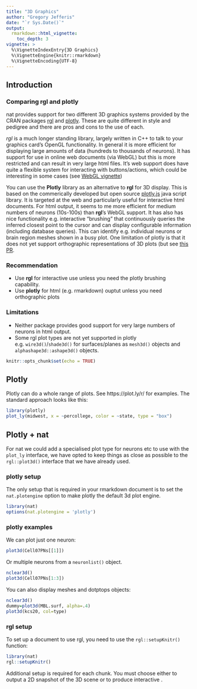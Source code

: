 ```yaml
---
title: "3D Graphics"
author: "Gregory Jefferis"
date: "`r Sys.Date()`"
output: 
  rmarkdown::html_vignette:
    toc_depth: 3
vignette: >
  %\VignetteIndexEntry{3D Graphics}
  %\VignetteEngine{knitr::rmarkdown}
  %\VignetteEncoding{UTF-8}
---
```


## Introduction
### Comparing rgl and plotly
nat provides support for two different 3D graphics systems provided by the CRAN
packages [rgl](https://cran.r-project.org/package=rgl) and
[plotly](https://cran.r-project.org/package=plotly). These are quite different 
in style and pedigree and there are pros and cons to the use of each.

*rgl* is a much longer standing library, largely written in C++ to talk to your
graphics card's OpenGL functionality. In general it is more efficient for 
displaying large amounts of data (hundreds to thousands of neurons). It has
support for use in online web documents (via WebGL) but this is more restricted
and can result in very large html files. It's web support does have quite a 
flexible system for interacting with buttons/actions, which could be interesting
in some cases (see [WebGL vignette](https://cran.r-project.org/package=rgl/vignettes/WebGL.html))

You can use the **Plotly** library as an alternative to **rgl** for 3D display. This 
is based on the commerically developed but open source 
[plotly.js](https://plot.ly/javascript/) java script library.
It is targeted at the web and particularly useful for interactive html documents.
For html output, it seems to me more efficient for medium numbers of neurons
(10s-100s) than **rgl**'s WebGL support. 
It has also has nice functionality e.g. interactive
"brushing" that continuously queries the inferred closest point to the cursor
and can display configurable information (including database queries). This can
identify e.g. individual neurons or brain region meshes shown in a busy plot.
One limitation of plotly is that it does not yet support orthographic
representations of 3D plots (but see [this PR](https://github.com/plotly/plotly.js/pull/3550).

### Recommendation

* Use **rgl** for interactive use unless you need the plotly brushing capability.
* Use **plotly** for html (e.g. rmarkdown) ouptut unless you need orthographic 
  plots

### Limitations

* Neither package provides good support for very large numbers of neurons in
  html output.
* Some rgl plot types are not yet supported in plotly e.g. `wire3d()`/`shade3d()`
  for surfaces/planes as `mesh3d()` objects and `alphashape3d::ashape3d()` objects.

```r
knitr::opts_chunk$set(echo = TRUE)
```

## Plotly
Plotly can do a whole range of plots. See https://plot.ly/r/ for examples. The
standard approach looks like this:

```r
library(plotly)
plot_ly(midwest, x = ~percollege, color = ~state, type = "box")
```

## Plotly + nat

For nat we could add a specialised plot type for neurons etc to use with the
`plot_ly` interface, we have opted to keep things as close as possible to the 
`rgl::plot3d()` interface that we have already used.

### plotly setup

The only setup that is required in your rmarkdown document is to set the 
`nat.plotengine` option to make plotly the default 3d plot engine.
```r
library(nat)
options(nat.plotengine = 'plotly')
```

### plotly examples
We can plot just one neuron:

```r
plot3d(Cell07PNs[[1]])
```

Or multiple neurons from a `neuronlist()` object.

```r
nclear3d()
plot3d(Cell07PNs[1:3])
```

You can also display meshes and dotptops objects:

```r
nclear3d()
dummy=plot3d(MBL.surf, alpha=.4)
plot3d(kcs20, col=type)
```

### rgl setup

To set up a document to use rgl, you need to use the `rgl::setupKnitr()` 
function:

```r
library(nat)
rgl::setupKnitr()
```

Additional setup is required for each chunk. You must choose either to output a
2D snapshot of the 3D scene or to produce interactive .
